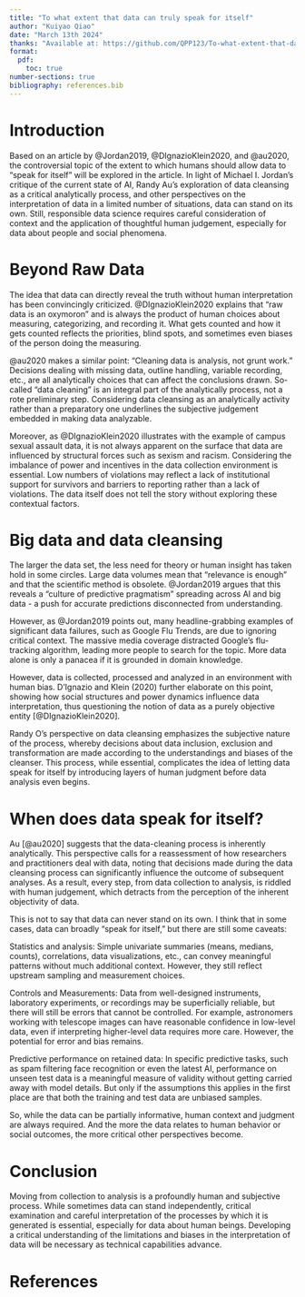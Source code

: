 ```yaml
---
title: "To what extent that data can truly speak for itself"
author: "Kuiyao Qiao"
date: "March 13th 2024"
thanks: "Available at: https://github.com/QPP123/To-what-extent-that-data-can-truly-speak-for-itself/tree/main"
format: 
  pdf:
    toc: true
number-sections: true
bibliography: references.bib
---
```


# Introduction

Based on an article by @Jordan2019, @DIgnazioKlein2020, and @au2020, the controversial topic of the extent to which humans should allow data to "speak for itself" will be explored in the article. In light of Michael I. Jordan's critique of the current state of AI, Randy Au's exploration of data cleansing as a critical analytically process, and other perspectives on the interpretation of data in a limited number of situations, data can stand on its own. Still, responsible data science requires careful consideration of context and the application of thoughtful human judgement, especially for data about people and social phenomena.

# Beyond Raw Data

The idea that data can directly reveal the truth without human interpretation has been convincingly criticized. @DIgnazioKlein2020 explains that "raw data is an oxymoron" and is always the product of human choices about measuring, categorizing, and recording it. What gets counted and how it gets counted reflects the priorities, blind spots, and sometimes even biases of the person doing the measuring.

@au2020 makes a similar point: "Cleaning data is analysis, not grunt work." Decisions dealing with missing data, outline handling, variable recording, etc., are all analytically choices that can affect the conclusions drawn. So-called "data cleaning" is an integral part of the analytically process, not a rote preliminary step. Considering data cleansing as an analytically activity rather than a preparatory one underlines the subjective judgement embedded in making data analyzable.

Moreover, as @DIgnazioKlein2020 illustrates with the example of campus sexual assault data, it is not always apparent on the surface that data are influenced by structural forces such as sexism and racism. Considering the imbalance of power and incentives in the data collection environment is essential. Low numbers of violations may reflect a lack of institutional support for survivors and barriers to reporting rather than a lack of violations. The data itself does not tell the story without exploring these contextual factors.

# Big data and data cleansing

The larger the data set, the less need for theory or human insight has taken hold in some circles. Large data volumes mean that "relevance is enough" and that the scientific method is obsolete. @Jordan2019 argues that this reveals a "culture of predictive pragmatism" spreading across AI and big data - a push for accurate predictions disconnected from understanding.

However, as @Jordan2019 points out, many headline-grabbing examples of significant data failures, such as Google Flu Trends, are due to ignoring critical context. The massive media coverage distracted Google's flu-tracking algorithm, leading more people to search for the topic. More data alone is only a panacea if it is grounded in domain knowledge.

However, data is collected, processed and analyzed in an environment with human bias. D'Ignazio and Klein (2020) further elaborate on this point, showing how social structures and power dynamics influence data interpretation, thus questioning the notion of data as a purely objective entity [@DIgnazioKlein2020].

Randy O's perspective on data cleansing emphasizes the subjective nature of the process, whereby decisions about data inclusion, exclusion and transformation are made according to the understandings and biases of the cleanser. This process, while essential, complicates the idea of letting data speak for itself by introducing layers of human judgment before data analysis even begins.

# When does data speak for itself?

Au [@au2020] suggests that the data-cleaning process is inherently analytically. This perspective calls for a reassessment of how researchers and practitioners deal with data, noting that decisions made during the data cleansing process can significantly influence the outcome of subsequent analyses. As a result, every step, from data collection to analysis, is riddled with human judgement, which detracts from the perception of the inherent objectivity of data.

This is not to say that data can never stand on its own. I think that in some cases, data can broadly "speak for itself," but there are still some caveats:

Statistics and analysis: Simple univariate summaries (means, medians, counts), correlations, data visualizations, etc., can convey meaningful patterns without much additional context. However, they still reflect upstream sampling and measurement choices.

Controls and Measurements: Data from well-designed instruments, laboratory experiments, or recordings may be superficially reliable, but there will still be errors that cannot be controlled. For example, astronomers working with telescope images can have reasonable confidence in low-level data, even if interpreting higher-level data requires more care. However, the potential for error and bias remains.

Predictive performance on retained data: In specific predictive tasks, such as spam filtering face recognition or even the latest AI, performance on unseen test data is a meaningful measure of validity without getting carried away with model details. But only if the assumptions this applies in the first place are that both the training and test data are unbiased samples.

So, while the data can be partially informative, human context and judgment are always required. And the more the data relates to human behavior or social outcomes, the more critical other perspectives become.

# Conclusion

Moving from collection to analysis is a profoundly human and subjective process. While sometimes data can stand independently, critical examination and careful interpretation of the processes by which it is generated is essential, especially for data about human beings. Developing a critical understanding of the limitations and biases in the interpretation of data will be necessary as technical capabilities advance.

# References
